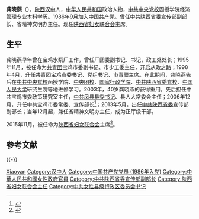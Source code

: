'''龚晓燕'''（{{bd|1963年|4月||catIdx=Gong龚}}），[[陕西|陕西]][[汉中|汉中]]人，[[中华人民共和国|中华人民共和国]]政治人物，[[中共中央党校|中共中央党校]]函授学院经济管理专业本科学历。1986年9月加入[[中国共产党|中国共产党]]。曾任[[中共陕西省委|中共陕西省委]]宣传部副部长、省精神文明办主任。现任[[中华全国妇女联合会|陕西省妇女联合会]]主席。

== 生平 ==
龚晓燕早年曾在宝鸡水泵厂工作，曾任厂团委副书记、书记，政工处处长；1995年11月，被任命为[[中國共產主義青年團|共青团]]宝鸡市委副书记、市少工委主任，开启从政之路；1998年4月，升任共青团宝鸡市委书记、党组书记、市青联主席。在此期间，龚晓燕先后在[[中共中央党校|中共中央党校]]函授学院、[[中央团校|中央团校]]、[[国家行政学院|国家行政学院]]、[[中共陕西省委|中共陕西省委党校]]、[[中国人民大学|中国人民大学]]研究生院等地进修学习。2003年，40岁龚晓燕的获得重用，先后担任中共宝鸡市委政策研究室主任，[[中共|中共]][[凤县|凤县]][[县委书记|县委书记]]、县人大常委会主任；2006年12月，升任中共宝鸡市委常委、宣传部长<ref>{{Cite web |url=http://www.zt360.cn/jgzyjl/dfld/shanxs/bjs/2012/09/26/15551538059.html |title=龚晓燕简历 |accessdate=2015-11-15 |archive-date=2016-03-04 |archive-url=https://web.archive.org/web/20160304101716/http://www.zt360.cn/jgzyjl/dfld/shanxs/bjs/2012/09/26/15551538059.html |dead-url=no }}</ref>；2013年5月，出任[[中共陕西省委|中共陕西省委]]宣传部副部长；当年12月起，兼任省精神文明办主任，成为正厅级干部。

2015年11月，被任命为[[中华全国妇女联合会|陕西省妇女联合会]]主席<ref>{{Cite web |url=http://news.ishaanxi.com/2015/1114/451390.shtml |title=龚晓燕为省妇联主席人选 |accessdate=2015-11-15 |archive-date=2016-03-04 |archive-url=https://web.archive.org/web/20160304221933/http://news.ishaanxi.com/2015/1114/451390.shtml |dead-url=no }}</ref>。

== 参考文献 ==
{{Reflist}}

{{-}}
{{start box}}
{{s-civ}}
{{s-before|[[刘丽鸽|刘丽鸽]]}}
{{s-title|[[全国妇联|陕西省妇联]]主席|2015年11月-至今}}
{{s-inc|}}
{{end box}}
{{陕西人物小作品}}
{{中华全国妇女联合会第十二届执行委员会}}

{{Authority control}}
{{DEFAULTSORT:Gong龚}}
[[Category:龚姓|Xiaoyan]]
[[Category:汉中人|Category:汉中人]]
[[Category:中国共产党党员_(1986年入党)|Category:中国共产党党员 (1986年入党)]]
[[Category:中華人民共和國女性政府官員|Category:中華人民共和國女性政府官員]]
[[Category:中共陕西省委宣传部副部长|Category:中共陕西省委宣传部副部长]]
[[Category:陕西省妇女联合会主任|Category:陕西省妇女联合会主任]]
[[Category:中共女性县级行政区委员会书记|Category:中共女性县级行政区委员会书记]]